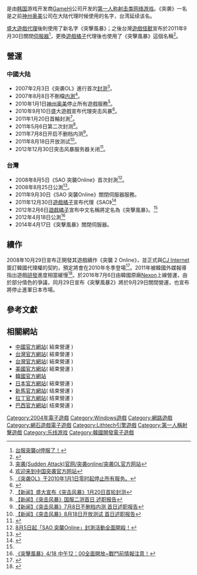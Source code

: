 {{Infobox VG
| title = 突擊風暴
| image = [[File:Sudden_Attack_wallpaper.jpg|300px]]
| caption = 
| japanese = 
| english = Sudden Attack
| original = 서든어택
| official = 
| common = 突擊（原先使用）
| language = 
| aspect ratio = 
| resolution = 
| developer = GameHi
| publisher = GameHi
| director = 
| producer = 
| designer = 
| license = 
| writer = 
| programmer = 
| artist = 
| composer = 
| series = 
| engine = 
| version = 
| released = 韓國<br>[[netmarble|netmarble]]&[[NEXON|NEXON]]2004年7月21日<del><br>日本<br><del>[[NEXON|NEXON]]2006年7月26日<del><br>中國<br><del>[[神州奥美网络有限公司|神州奥美]]2008年<br>[[盛大网络|盛大网络]]2010年<del><br>台灣<br><del>[[遊戲怪獸|遊戲怪獸]]2008年8月5日<br>[[遊戲橘子|遊戲橘子]]2012年2月28日<del><br>越南<br><del>[[Vinagame|Vinagame]]2008年<del><br>新馬<br><del>[[asiasoft|asiasoft]]2009年3月21日<del><br>美國&英國&加拿大<br><del>[[GameHi|GameHi]]2009年9月<del><br>拉丁美洲<br><del>[[axeso5|axeso5]]未知<del><br>巴西<br><del>[[Level_Up!|Level Up!]]未知<del>
| genre = 第一人稱射擊（FPS）
| modes = 
| ratings = 
| platforms = Microsoft Windows
| media = 
| requirements = 
| input = 
| price = 
| sale = 
| etc = 
| shutdown = 
| onlinegame = 1
}}
{{Vgname|1=突击风暴|ko=서든어택|en=Sudden Attack|2=又譯作'''突襲'''}}是由[[韩国|韩国]]游戏开发商[[GameHi|GameHi]]公司开发的[[第一人称射击遊戲|第一人称射击类]][[网络游戏|网络游戏]]。《突袭》一名是之前[[神州奥美|神州奥美]]公司在大陆代理时候使用的名字，台湾延续该名。

[[盛大遊戲|盛大遊戲]][[代理|代理]]後則使用了新名字《突擊風暴》；之後台灣[[遊戲怪獸|遊戲怪獸]]宣布於2011年9月30日關閉[[伺服器|伺服器]]<ref>[http://post.baidu.com/f?kz=1233908034 台服突襲ol停服了！]</ref>，更換[[遊戲橘子|遊戲橘子]]代理後也使用了《突擊風暴》這個名稱<ref name="橘子 改名">{{cite web|url=https://gnn.gamer.com.tw/4/62204.html|title=《SAO》公布中文名稱《突擊風暴》 形象官網正式上線|publisher=巴哈姆特電玩資訊站|date=2012-02-06}}</ref>。

== 營運 ==
=== 中國大陆 ===
* 2007年2月3日《突袭OL》進行首次[[封測|封测]]<ref>[https://web.archive.org/web/20070210002327/http://www.tuxi.com.cn/ 突袭(Sudden Attack)官网/突袭online/突袭OL官方网站]</ref>。
* 2007年8月8日不刪檔[[內測|内測]]<ref>[https://web.archive.org/web/20070711004817/http://www1.tuxi.com.cn/news/newsList.jhtml 欢迎来到中国突袭官方网站]</ref>。
* 2010年1月1日[[神州奥美|神州奥美]]停止所有遊戲服務<ref>[https://web.archive.org/web/20100105081456/http://www.tuxi.com.cn/ 《突袭OL》于2010年1月1日零时起停止所有服务。]</ref>。
* 2010年9月10日盛大遊戲宣布代理突击风暴<ref>{{cite web |url=http://sa.sdo.com/web3/news/newsContent.asp?id=93243&CategoryID=2193 |title=【新闻】盛大游戏代理SA FPS王者之作强势归来 |publisher=[[盛大游戏|盛大游戏]] |language=中文 |accessdate=2012年12月2日 |archiveurl=https://www.webcitation.org/6CbSt5X84?url=http://sa.sdo.com/web3/news/newsContent.asp?id=93243 |date=2010年9月10日 |archivedate=2012年12月2日 |deadurl=yes }}</ref>。
* 2011年1月20日首輪封測<ref>[https://www.webcitation.org/6CbT7jnXQ?url=http://sa.sdo.com/web3/news/newsContent.asp?id=93283 【新闻】盛大宣布《突击风暴》1月20日首轮封测]</ref>。
* 2011年5月6日第二次封测<ref>[https://www.webcitation.org/6CbTOB1Gp?url=http://sa.sdo.com/web3/news/newsContent.asp?id=93298 【新闻】《突击风暴》国服二测首日 述职报告]</ref>。
* 2011年7月8日开启不删档内测<ref>[https://www.webcitation.org/6CbTaWey6?url=http://sa.sdo.com/web3/news/newsContent.asp?id=95623 【新闻】《突击风暴》7月8日不删档内测 首日述职报告]</ref>。
* 2011年8月18日开放测试<ref>[https://www.webcitation.org/6CbU8YAj3?url=http://sa.sdo.com/web3/news/newsContent.asp?ID=99321 【新闻】《突击风暴》8月18日开放测试 首日述职报告]</ref>。
* 2012年12月30日突击风暴服务器关闭<ref>{{cite web |url=http://sa.sdo.com/web3/news/newsContent.asp?ID=150499&CategoryID=1486 |title=【公告】《突击风暴》停运公告 |publisher=[[盛大游戏|盛大游戏]] |language=中文 |accessdate=2012年12月2日 |archiveurl=https://www.webcitation.org/6CbRwun7o?url=http://sa.sdo.com/web3/news/newsContent.asp?ID=150499 |date=2012年10月30日 |archivedate=2012年12月2日 |deadurl=yes }}</ref>。

=== 台灣 ===
* 2008年8月5日《SAO 突襲Online》首次封測<ref>[https://web.archive.org/web/20080805032435/http://sao.gamon.net/App/news/news_current_news_list.aspx 8月5日起「SAO 突襲Online」封測活動全面開殺！]</ref>。
* 2008年8月25日公測<ref>{{cite web|url=http://gnn.gamer.com.tw/5/32095.html |title=《SAO 突襲 Online》25 日公測 老手新手活動同步展開|publisher=巴哈姆特電玩資訊站|date=2008-08-22}}</ref>。
* 2011年9月30日《SAO 突襲Online》關閉伺服器服務。
* 2011年12月30日[[遊戲橘子|遊戲橘子]]宣布代理《SAO》<ref>{{cite web|url=http://gnn.gamer.com.tw/4/61204.html |title=遊戲橘子宣布代理《SAO》預計 2012 年第一季重返台灣|publisher=巴哈姆特電玩資訊站|date=2011-12-30}}</ref>
* 2012年2月6日[[遊戲橘子|遊戲橘子]]宣布中文名稱將定名為《突擊風暴》。<ref name="橘子 改名" />
* 2012年4月18日公測<ref>[http://tw.beanfun.com/sastorm/BulletinDetail.aspx?Bid=27477&kind=432 《突擊風暴》4/18 中午12：00全面開放~戰鬥前情報注意！]{{deadlink}}</ref>
* 2014年4月17日《突擊風暴》關閉伺服器。
{{HideF}}

==續作==
{{main|突擊風暴2}}
2008年10月29日宣布正開發其遊戲續作《突襲 2 Online》，並正式與[[CJ_Internet|CJ Internet]] 簽訂韓國代理權的契約，預定將會在2010年冬季登場<ref>{{cite web|url=https://gnn.gamer.com.tw/4/33194.html|title=第一人稱射擊線上遊戲《SAO 突襲》二代開發中 預定 2010 年冬季亮相|publisher=巴哈姆特電玩資訊站|date=2008-10-29}}</ref>。2011年被韓國外媒報導指出遊戲[[研發|研發]]進度相當緩慢<ref>{{cite web|url=https://gnn.gamer.com.tw/0/50250.html|title=《暗黑 2 Online》傳出研發中止？《Sudden Attack 2》研發進度緩慢？|publisher=巴哈姆特電玩資訊站|date=2011-01-14}}</ref>。於2016年7月6日由韓國原廠[[Nexon|Nexon]]上線營運，由於部分情色的爭議，同月29日宣布《突擊風暴2》將於9月29日關閉營運，也宣布將停止進軍日本市場。

== 參考文獻 ==
{{Reflist|colwidth=30em}}

== 相關網站 ==
* [https://web.archive.org/web/20110802022039/http://sa.sdo.com/ 中國官方網站]( 結束營運 )
* [http://tw.beanfun.com/SASTORM/ 台灣官方網站]( 結束營運 )
* [http://sao.gamon.net/ 台灣官方網站]( 結束營運 )
* [https://web.archive.org/web/20111118211200/http://suddenattack.nexon.net/ 美國官方網站]( 結束營運 )
* [https://web.archive.org/web/20170708061808/http://sa.nexon.com/main/index.aspx 韓國官方網站]
* [https://web.archive.org/web/20151128012247/http://sa.nexon.co.jp/ 日本官方網站]( 結束營運 )
* [https://web.archive.org/web/20110806235105/http://suddenattack.asiasoftsea.com/ 新馬官方網站]( 结束營運 )
* [http://suddenattack.axeso5.com/home 拉丁官方網站]( 结束營運 )
* [http://levelupgames.uol.com.br/suddenattack/ 巴西官方網站]( 结束營運 )
{{盛大网络}}
{{Gamania}}
{{portal bar|韓國|電子遊戲|CJ集團}}
[[Category:2004年電子遊戲|Category:2004年電子遊戲]]
[[Category:Windows遊戲|Category:Windows遊戲]]
[[Category:網路遊戲|Category:網路遊戲]]
[[Category:網石遊戲電子遊戲|Category:網石遊戲電子遊戲]]
[[Category:Lithtech引擎遊戲|Category:Lithtech引擎遊戲]]
[[Category:第一人稱射擊遊戲|Category:第一人稱射擊遊戲]]
[[Category:乐线游戏|Category:乐线游戏]]
[[Category:韓國開發電子遊戲|Category:韓國開發電子遊戲]]